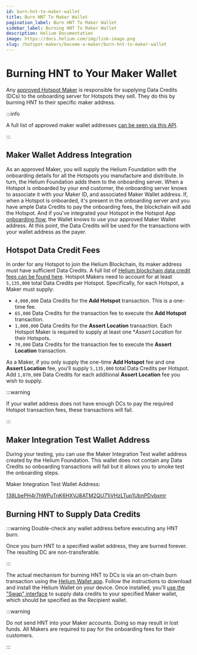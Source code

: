 ```yaml
---
id: burn-hnt-to-maker-wallet
title: Burn HNT To Maker Wallet
pagination_label: Burn HNT To Maker Wallet
sidebar_label: Burning HNT To Maker Wallet
description: Helium Documentation
image: https://docs.helium.com/img/link-image.png
slug: /hotspot-makers/become-a-maker/burn-hnt-to-maker-wallet
---
```


# Burning HNT to Your Maker Wallet


Any [approved Hotspot Maker](/network-iot/hotspots-iot/full-hotspots) is responsible for supplying
Data Credits (DCs) to the onboarding server for Hotspots they sell. They do this by burning HNT to
their specific maker address.

:::info

A full list of approved maker wallet addresses
[can be seen via this API](https://onboarding.dewi.org/api/v2/makers).

:::

## Maker Wallet Address Integration

As an approved Maker, you will supply the Helium Foundation with the onboarding details for all the
Hotspots you manufacture and distribute. In turn, the Helium Foundation adds them to the onboarding
server. When a Hotspot is onboarded by your end customer, the onboarding server knows to associate
it with your Maker ID, and associated Maker Wallet address. If, when a Hotspot is onboarded, it's
present in the onboarding server and you have ample Data Credits to pay the onboarding fees, the
blockchain will add the Hotspot. And if you've integrated your Hotspot in the Hotspot App
[onboarding flow](/hotspot-makers/become-a-maker/hotspot-integration-testing), the Wallet knows to
use your approved Maker Wallet address. At this point, the Data Credits will be used for the
transactions with your wallet address as the payer.

## Hotspot Data Credit Fees

In order for any Hotspot to join the Helium Blockchain, its maker address must have sufficient Data
Credits. A full list of
[Helium blockchain data credit fees can be found here](/iot-transaction-fees). Hotspot Makers need
to account for at least `5,135,000` total Data Credits per Hotspot. Specifically, for each Hotspot,
a Maker must supply:

- `4,000,000` Data Credits for the **Add Hotspot** transaction. This is a one-time fee.
- `65,000` Data Credits for the transaction fee to execute the **Add Hotspot** transaction.
- `1,000,000` Data Credits for the **Assert Location** transaction. Each Hotspot Maker is required
  to supply at least one \*_Assert Location_ for their Hotspots.
- `70,000` Data Credits for the transaction fee to execute the **Assert Location** transaction.

As a Maker, if you only supply the one-time **Add Hotspot** fee and one **Assert Location** fee,
you'll supply `5,135,000` total Data Credits per Hotspot. Add `1,070,000` Data Credits for each
additional **Assert Location** fee you wish to supply.

:::warning

If your wallet address does not have enough DCs to pay the required Hotspot transaction fees, these
transactions will fail.

:::

## Maker Integration Test Wallet Address

During your testing, you can use the Maker Integration Test wallet address created by the Helium
Foundation. This wallet does not contain any Data Credits so onboarding transactions will fail but
it allows you to smoke test the onboarding steps.

Maker Integration Test Wallet Address:

[138LbePH4r7hWPuTnK6HXVJ8ATM2QU71iVHzLTup1UbnPDvbxmr](https://explorer-old.helium.com/accounts/138LbePH4r7hWPuTnK6HXVJ8ATM2QU71iVHzLTup1UbnPDvbxmr)

## Burning HNT to Supply Data Credits

:::warning Double-check any wallet address before executing any HNT burn.

Once you burn HNT to a specified wallet address, they are burned forever. The resulting DC are
non-transferable.

:::

The actual mechanism for burning HNT to DCs is via an on-chain burn transaction using the
[Helium Wallet app](/helium-wallet-app). Follow the instructions to download and install the Helium
Wallet on your device. Once installed, you'll
[use the "Swap" interface](/hotspot-makers/become-a-maker/funding-a-maker-account) to supply data
credits to your specified Maker wallet, which should be specified as the Recipient wallet.

:::warning

Do not send HNT into your Maker accounts. Doing so may result in lost funds. All Makers are required
to pay for the onboarding fees for their customers.

:::
